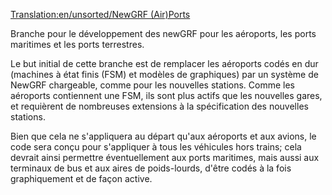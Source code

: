 [[Translation:en/unsorted/NewGRF (Air)Ports]]


Branche pour le développement des newGRF pour les aéroports, les ports maritimes et les ports terrestres.

Le but initial de cette branche est de remplacer les aéroports codés en dur (machines à état finis (FSM) et modèles de graphiques) par un système de NewGRF chargeable, comme pour les nouvelles stations. Comme les aéroports contiennent une FSM, ils sont plus actifs que les nouvelles gares, et requièrent de nombreuses extensions à la spécification des nouvelles stations.

Bien que cela ne s'appliquera au départ qu'aux aéroports et aux avions, le code sera conçu pour s'appliquer à tous les véhicules hors trains; cela devrait ainsi permettre éventuellement aux ports maritimes, mais aussi aux terminaux de bus et aux aires de poids-lourds, d'être codés à la fois graphiquement et de façon active.